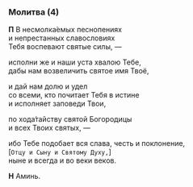 ### Молитва (4)

**П** В несмолка́емых песнопениях  
и непрестанных славословиях  
Тебя воспевают святые силы, —

исполни же и наши уста хвалою Тебе,  
дабы нам возвеличить святое имя Твоё,

и дай нам долю и удел  
со всеми, кто почитает Тебя в истине  
и исполняет заповеди Твои,

по хода́тайству святой Богородицы  
и всех Твоих святых, —

ибо Тебе подобает вся слава, честь и поклонение,  
<R>[</R>`Отцу и Сыну и Святому Духу,`<R>]</R>  
ныне и всегда и во веки веков.

**Н** Аминь.
